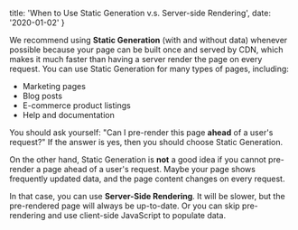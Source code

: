   title: 'When to Use Static Generation v.s. Server-side Rendering',
  date: '2020-01-02'
}

We recommend using **Static Generation** (with and without data) whenever possible because your page can be built once and served by CDN, which makes it much faster than having a server render the page on every request.
You can use Static Generation for many types of pages, including:

- Marketing pages
- Blog posts
- E-commerce product listings
- Help and documentation

You should ask yourself: "Can I pre-render this page **ahead** of a user's request?" If the answer is yes, then you should choose Static Generation.

On the other hand, Static Generation is **not** a good idea if you cannot pre-render a page ahead of a user's request. Maybe your page shows frequently updated data, and the page content changes on every request.

In that case, you can use **Server-Side Rendering**. It will be slower, but the pre-rendered page will always be up-to-date. Or you can skip pre-rendering and use client-side JavaScript to populate data.
